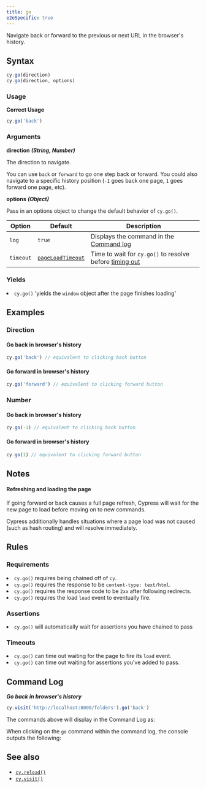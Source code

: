 ```yaml
---
title: go
e2eSpecific: true
---
```


Navigate back or forward to the previous or next URL in the browser's history.

## Syntax

```javascript
cy.go(direction)
cy.go(direction, options)
```

### Usage

**<Icon name="check-circle" color="green"></Icon> Correct Usage**

```javascript
cy.go('back')
```

### Arguments

**<Icon name="angle-right"></Icon> direction** **_(String, Number)_**

The direction to navigate.

You can use `back` or `forward` to go one step back or forward. You could also
navigate to a specific history position (`-1` goes back one page, `1` goes
forward one page, etc).

**<Icon name="angle-right"></Icon> options** **_(Object)_**

Pass in an options object to change the default behavior of `cy.go()`.

| Option    | Default                                                        | Description                                                                              |
| --------- | -------------------------------------------------------------- | ---------------------------------------------------------------------------------------- |
| `log`     | `true`                                                         | Displays the command in the [Command log](/guides/core-concepts/cypress-app#Command-Log) |
| `timeout` | [`pageLoadTimeout`](/guides/references/configuration#Timeouts) | Time to wait for `cy.go()` to resolve before [timing out](#Timeouts)                     |

### Yields [<Icon name="question-circle"/>](/guides/core-concepts/introduction-to-cypress#Subject-Management)

<List><li>`cy.go()` 'yields the `window` object after the page finishes loading'

</li></List>

## Examples

### Direction

#### Go back in browser's history

```javascript
cy.go('back') // equivalent to clicking back button
```

#### Go forward in browser's history

```javascript
cy.go('forward') // equivalent to clicking forward button
```

### Number

#### Go back in browser's history

```javascript
cy.go(-1) // equivalent to clicking back button
```

#### Go forward in browser's history

```javascript
cy.go(1) // equivalent to clicking forward button
```

## Notes

#### Refreshing and loading the page

If going forward or back causes a full page refresh, Cypress will wait for the
new page to load before moving on to new commands.

Cypress additionally handles situations where a page load was not caused (such
as hash routing) and will resolve immediately.

## Rules

### Requirements [<Icon name="question-circle"/>](/guides/core-concepts/introduction-to-cypress#Chains-of-Commands)

<List><li>`cy.go()` requires being chained off of `cy`.</li><li>`cy.go()`
requires the response to be `content-type: text/html`.</li><li>`cy.go()`
requires the response code to be `2xx` after following
redirects.</li><li>`cy.go()` requires the load `load` event to eventually
fire.</li></List>

### Assertions [<Icon name="question-circle"/>](/guides/core-concepts/introduction-to-cypress#Assertions)

<List><li>`cy.go()` will automatically wait for assertions you have chained to
pass</li></List>

### Timeouts [<Icon name="question-circle"/>](/guides/core-concepts/introduction-to-cypress#Timeouts)

<List><li>`cy.go()` can time out waiting for the page to fire its `load`
event.</li><li>`cy.go()` can time out waiting for assertions you've added to
pass.</li></List>

## Command Log

**_Go back in browser's history_**

```javascript
cy.visit('http://localhost:8000/folders').go('back')
```

The commands above will display in the Command Log as:

<DocsImage src="/img/api/go/test-showing-go-back-browser-button.png" alt="Command Log go" ></DocsImage>

When clicking on the `go` command within the command log, the console outputs
the following:

<DocsImage src="/img/api/go/window-is-logged-when-go-back-in-browser-history.png" alt="console Log go" ></DocsImage>

## See also

- [`cy.reload()`](/api/commands/reload)
- [`cy.visit()`](/api/commands/visit)
